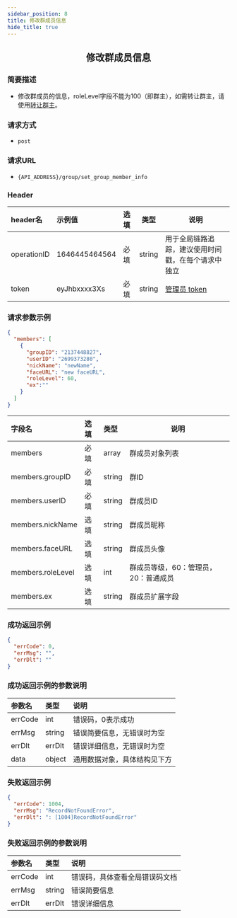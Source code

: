 ```yaml
---
sidebar_position: 8
title: 修改群成员信息
hide_title: true
---
```


<center>

## 修改群成员信息

</center>

### 简要描述
- 修改群成员的信息，roleLevel字段不能为100（即群主），如需转让群主，请使用[转让群主](docs/restapi/apis/groupManagement/transferGroup.mdx)。
### 请求方式
- `post` 
### 请求URL
- `{API_ADDRESS}/group/set_group_member_info`


### Header
|header名|示例值|选填|类型|说明|
|:----    |:-------    |:--- |---|------      |
|operationID|1646445464564|必填|string|用于全局链路追踪，建议使用时间戳，在每个请求中独立|
|token|eyJhbxxxx3Xs|必填|string|[管理员 token](docs/restapi/apis/authenticationManagement/getToken.mdx)|


### 请求参数示例


```json
{
  "members": [
    { 
      "groupID": "2137448827",
      "userID": "2699373280",
      "nickName": "newName",
      "faceURL": "new faceURL",
      "roleLevel": 60,
      "ex":""
    }
  ]
}
```
|字段名|选填|类型|说明|
|:----    |:-------    |:--- |---|
|members|必填|array|群成员对象列表|
|members.groupID|必填|string|群ID|
|members.userID|必填|string|群成员ID|
|members.nickName|选填|string|群成员昵称|
|members.faceURL|选填|string|群成员头像|
|members.roleLevel|选填|int|群成员等级，60：管理员，20：普通成员 |
|members.ex|选填|string|群成员扩展字段|
### 成功返回示例


```json
{
  "errCode": 0,
  "errMsg": "",
  "errDlt": ""
}
```
### 成功返回示例的参数说明


|参数名|类型|说明|
|:----    |:-------    |:--- |
|errCode|int|错误码，0表示成功|
|errMsg|string|错误简要信息，无错误时为空|
|errDlt|errDlt|错误详细信息，无错误时为空|
|data|object|通用数据对象，具体结构见下方|
### 失败返回示例


```json
{
  "errCode": 1004,
  "errMsg": "RecordNotFoundError",
  "errDlt": ": [1004]RecordNotFoundError"
}
```
### 失败返回示例的参数说明


|参数名|类型|说明|
|:----    |:-------    |:--- |
|errCode|int|错误码，具体查看全局错误码文档|
|errMsg|string|错误简要信息|
|errDlt|errDlt|错误详细信息|
